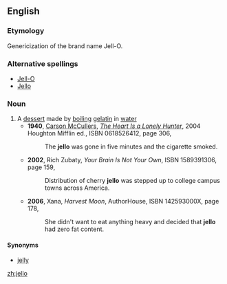 {{wikipedia|gelatin dessert}}
==English==
===Etymology===
Genericization of the brand name Jell-O.
===Alternative spellings===
*[[Jell-O]]
*[[Jello]]
===Noun===
{{en-noun|-}}
#A [[dessert]] made by [[boil]]ing [[gelatin]] in [[water]]
#*'''1940''', [[w:Carson McCullers|Carson McCullers]], ''[[w:The Heart Is a Lonely Hunter|The Heart Is a Lonely Hunter]]'', 2004 Houghton Mifflin ed., ISBN 0618526412, page 306,
#*:The '''jello''' was gone in five minutes and the cigarette smoked.
#*'''2002''', Rich Zubaty, ''Your Brain Is Not Your Own'', ISBN 1589391306, page 159,
#*:Distribution of cherry '''jello''' was stepped up to college campus towns across America.
#*'''2006''', Xana, ''Harvest Moon'', AuthorHouse, ISBN 142593000X, page 178,
#*:She didn't want to eat anything heavy and decided that '''jello''' had zero fat content.

====Synonyms====
* [[jelly]]

[[zh:jello]]